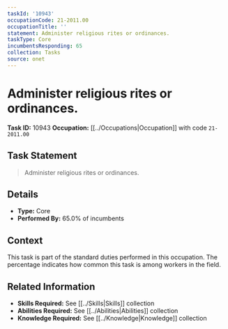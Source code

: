 ```yaml
---
taskId: '10943'
occupationCode: 21-2011.00
occupationTitle: ''
statement: Administer religious rites or ordinances.
taskType: Core
incumbentsResponding: 65
collection: Tasks
source: onet
---
```

# Administer religious rites or ordinances.

**Task ID:** 10943
**Occupation:** [[../Occupations|Occupation]] with code `21-2011.00`

## Task Statement

> Administer religious rites or ordinances.

## Details

- **Type:** Core
- **Performed By:** 65.0% of incumbents

## Context

This task is part of the standard duties performed in this occupation. The percentage indicates how common this task is among workers in the field.

## Related Information

- **Skills Required:** See [[../Skills|Skills]] collection
- **Abilities Required:** See [[../Abilities|Abilities]] collection
- **Knowledge Required:** See [[../Knowledge|Knowledge]] collection
